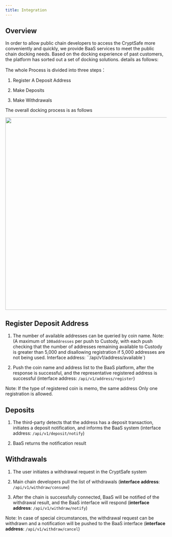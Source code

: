 ---
title: Integration
---

## Overview

In order to allow public chain developers to access the CryptSafe more conveniently and quickly, we provide BaaS services to meet the public chain docking needs. Based on the docking experience of past customers, the platform has sorted out a set of docking solutions. details as follows:

The whole Process is divided into three steps：

1. Register A Deposit Address

2. Make Deposits

3. Make Withdrawals

The overall docking process is as follows

<div className="w-full flex items-center justify-center">
    <img src="/images/apis/bass-flow_en.png" width="600"/>
</div>

## Register Deposit Address

1. The number of available addresses can be queried by coin name. Note: (A maximum of `100addresses` per push to Custody, with each push checking that the number of addresses remaining available to Custody is greater than 5,000 and disallowing registration if 5,000 addresses are not being used. Interface address: ``/api/v1/address/available`)

2. Push the coin name and address list to the BaaS platform, after the response is successful, and the representative registered address is successful (interface address: `/api/v1/address/register`)

Note: If the type of registered coin is memo, the same address Only one registration is allowed.

## Deposits

1. The third-party detects that the address has a deposit transaction, initiates a deposit notification, and informs the BaaS system (interface address: `/api/v1/deposit/notify`)

2. BaaS returns the notification result

## Withdrawals

1. The user initiates a withdrawal request in the CryptSafe system

2. Main chain developers pull the list of withdrawals (**interface address**: `/api/v1/withdraw/consume`)

3. After the chain is successfully connected, BaaS will be notified of the withdrawal result, and the BaaS interface will respond (**interface address**: `/api/v1/withdraw/notify`)

Note: In case of special circumstances, the withdrawal request can be withdrawn and a notification will be pushed to the BaaS interface (**interface address**: `/api/v1/withdraw/cancel`)